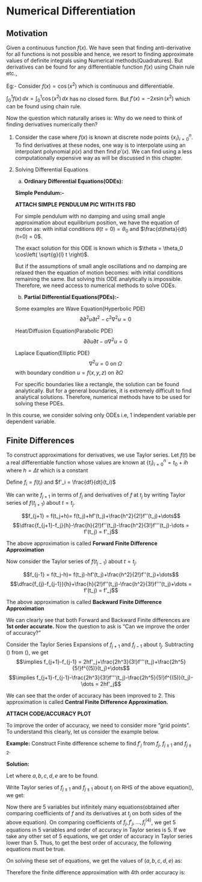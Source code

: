 # Numerical Differentiation

## Motivation

Given a continuous function $f(x)$. We have seen that finding anti-derivative for all functions is not possible and hence, we resort to finding approximate values of definite integrals using Numerical methods(Quadratures). But derivatives can be found for any differentiable function $f(x)$ using Chain rule etc.,

Eg:-  Consider $f(x) = \cos(x^2)$ which is continuous and differentiable. 

$\int_0^1 f(x) \, dx = \int_0^1 \cos(x^2)\, dx$ has no closed form. But $f'(x) = -2x\sin(x^2)$ which can be found using chain rule. 

Now the question which naturally arises is: Why do we need to think of finding derivatives numerically then?

1. Consider the case where $f(x)$ is known at discrete node points $\{x_i\}_{i=0}^n$. To find derivatives at these nodes, one way is to interpolate using an interpolant polynomial $p(x)$ and then find $p'(x)$. We can find using a less computationally expensive way as will be discussed in this chapter.

2. Solving Differential Equations

    a. **Ordinary Differential Equations(ODEs):**
    
    **Simple Pendulum:-** 
    
    **ATTACH SIMPLE PENDULUM PIC WITH ITS FBD**
    
    For simple pendulum with no damping and using small angle approximation about equilibrium position, we have the equation of motion as:
    \begin{equation}
    \frac{d^2\theta}{dt^2}+\frac{g}{l}\theta = 0
    \end{equation}
    with initial conditions $\theta(t=0)= \theta_0$ and $\frac{d\theta}{dt}(t=0) = 0$.
    
    The exact solution for this ODE is known which is $\theta = \theta_0 \cos\left( \sqrt{g}{l} t \right)$. 
    
    But if the assumptions of small angle oscillations and no damping are relaxed then the equation of motion becomes:
    \begin{equation}
    \frac{d^2\theta}{dt^2}+C\frac{d\theta}{dt}+\frac{g}{l}\sin \theta = 0
    \end{equation}
    with initial conditions remaining the same. But solving this ODE analytically is impossible. Therefore, we need access to numerical methods to solve ODEs.
    
    b. **Partial Differential Equations(PDEs):-**
    
    Some examples are Wave Equation(Hyperbolic PDE) 
    $$\partial{\partial^2 u}{\partial t^2}-c^2 \nabla^2 u= 0$$
    
    Heat/Diffusion Equation(Parabolic PDE)
    $$\partial{\partial u}{\partial t}-\alpha \nabla^2 u= 0$$
    
    Laplace Equation(Elliptic PDE)
    $$\nabla^2 u = 0 \text{ on } \Omega$$
    with boundary condition $u = f(x,y,z)$ on $\partial \Omega$
    
    For specific boundaries like a rectangle, the solution can be found analytically. But for a general boundaries, it is extremely difficult to find analytical solutions. Therefore, numerical methods have to be used for solving these PDEs.
    
In this course, we consider solving only ODEs i.e, 1 independent variable per dependent variable. 

## Finite Differences

To construct approximations for derivatives, we use Taylor series. Let $f(t)$ be a real differentiable function whose values are known at $\{t_i\}_{i=0}^n=t_0+i h$ where $h = \Delta t$ which is a constant

Define $f_i = f(t_i)$ and $f'_i = \frac{df}{dt}(t_i)$

We can write $f_{j+1}$ in terms of $f_j$ and derivatives  of $f$ at $t_j$ by writing Taylor series of $f(t_{j+1})$ about $t=t_j$. 

$$f_{j+1} = f(t_j+h)= f(t_j)+hf'(t_j)+\frac{h^2}{2!}f''(t_j)+\dots$$
$$\dfrac{f_{j+1}-f_j}{h}-\frac{h}{2!}f''(t_j)-\frac{h^2}{3!}f'''(t_j)-\dots = f'(t_j) = f'_j$$

\begin{equation}
f'_j = \dfrac{f_{j+1}-f_j}{h} + \mathcal{O}(h)
\end{equation}
The above approximation is called **Forward Finite Difference Approximation**


Now consider the Taylor series of $f(t_{j-1})$ about $t=t_j$.

$$f_{j-1} = f(t_j-h)= f(t_j)-hf'(t_j)+\frac{h^2}{2!}f''(t_j)+\dots$$
$$\dfrac{f_{j}-f_{j-1}}{h}+\frac{h}{2!}f''(t_j)-\frac{h^2}{3!}f'''(t_j)+\dots = f'(t_j) = f'_j$$

\begin{equation}
f'_j = \dfrac{f_{j}-f_{j-1}}{h} + \mathcal{O}(h)
\end{equation}
The above approximation is called **Backward Finite Difference Approximation**

We can clearly see that both Forward and Backward Finite differences are **1st order accurate.** Now the question to ask is "Can we improve the order of accuracy?" 

Consider the Taylor Series Expansions of $f_{j+1}$ and $f_{j-1}$ about $t_j$. 
\begin{align*}
f_{j+1} &= f(t_j)+hf'(t_j)+\frac{h^2}{2!}f''(t_j)+\frac{h^3}{3!}f'''(t_j)+\frac{h^4}{4!}f^{(4)}(t_j)+\dots\\
f_{j-1} &= f(t_j)-hf'(t_j)+\frac{h^2}{2!}f''(t_j)-\frac{h^3}{3!}f'''(t_j)+\frac{h^4}{4!}f^{(4)}(t_j)-\dots
\end{align*}
Subtracting () from (), we get
$$\implies f_{j+1}-f_{j-1} = 2hf'_j+\frac{2h^3}{3!}f'''(t_j)+\frac{2h^5}{5!}f^{(5)}(t_j)+\dots$$
$$\implies f_{j+1}-f_{j-1}-\frac{2h^3}{3!}f'''(t_j)-\frac{2h^5}{5!}f^{(5)}(t_j)-\dots = 2hf'_j$$

\begin{equation}
f'_j = \frac{f_{j+1}-f_{j-1}}{2h} + \mathcal{O}(h^2)
\end{equation}
We can see that the order of accuracy has been improved to 2. This approximation is called **Central Finite Difference Approximation.**


**ATTACH CODE/ACCURACY PLOT**


To improve the order of accuracy, we need to consider more "grid points". To understand this clearly, let us consider the example below.

**Example:** Construct Finite difference scheme to find $f'_j$ from $f_j$, $f_{j\pm 1}$ and $f_{j \pm 2}$. 

**Solution:**

Let 
\begin{equation}
f'_j = a f_{j+2}+b f_{j+1}+cf_{j}+d f_{j-1}+e f_{j-2}
\end{equation}
where $a,b,c,d,e$ are to be found.

Write Taylor series of $f_{j \pm 1}$ and $f_{j\pm 1}$ about $t_j$ on RHS of the above equation(), we get:
\begin{align*}
f'_j  &= a\left(f(t_j)+2hf'(t_j)+\frac{(2h)^2}{2!}f''(t_j)+\frac{(2h)^3}{3!}f'''(t_j)+\frac{(2h)^4}{4!}f^{(4)}(t_j)+\frac{(2h)^5}{5!}f^{(5)}(t_j)+\dots \right) \\
&+ b \left( f(t_j)+hf'(t_j)+\frac{h^2}{2!}f''(t_j)+\frac{h^3}{3!}f'''(t_j)+\frac{h^4}{4!}f^{(4)}(t_j)+\frac{h^5}{5!}f^{(5)}(t_j)+\dots \right)\\
&+ cf_j \\
&+ d \left(f(t_j)-hf'(t_j)+\frac{h^2}{2!}f''(t_j)-\frac{h^3}{3!}f'''(t_j)+\frac{h^4}{4!}f^{(4)}(t_j)-\frac{h^5}{5!}f^{(5)}(t_j)+\dots \right)\\
&+ e \left( f(t_j)-2hf'(t_j)+\frac{(2h)^2}{2!}f''(t_j)-\frac{(2h)^3}{3!}f'''(t_j)+\frac{(2h)^4}{4!}f^{(4)}(t_j)-\frac{(2h)^5}{5!}f^{(5)}(t_j)+\dots \right)
\end{align*}

\begin{align*}
\implies f'_j  &= (a+b+c+d+e) f_j + h(2a+b-d-2e)f'_j+ \frac{h^2}{2!}(4a+b+d+4e) f''_j \\
&+ \frac{h^3}{3!}(8a+b-d-8e) f'''_j + \frac{h^4}{4!}(16a+b+d+16e) f^{(4)}_j\\
&+ \frac{h^5}{5!}(32a+b-d-32e) f^{(5)}_j+\mathcal{O}(h^6)
\end{align*}
Now there are 5 variables but infinitely many equations(obtained after comparing coefficients of $f$ and its derivatives at $t_j$ on both sides of the above equation).
On comparing coefficients of $f_j, f'_j, \dots, f^{(4)}_j$, we get 5 equations in 5 variables and order of accuracy in Taylor series is 5. If we take any other set of 5 equations, we get order of accuracy in Taylor series lower than 5. Thus, to get the best order of accuracy, the following equations must be true.

\begin{align}
a+b+c+d+e &=0\\
h(2a+b-d-2e) &=1\\
4a+b+d+4e &=0\\
8a+b-d-8e &=0\\
16a+b+d+16e &=0
\end{align}

On solving these set of equations, we get the values of $(a,b,c,d,e)$ as:

\begin{equation}
(a,b,c,d,e) = \left(-\frac{1}{12h}, \frac{2}{3h}, 0 , -\frac{2}{3h}, \frac{1}{12h} \right)
\end{equation}

Therefore the finite difference approximation with 4th order accuracy is:
\begin{equation}
f'_j = \frac{1}{12h}(-f_{j+2}+8f_{j+1}-8f_{j-1}+f_{j-2}) + \mathcal{O}(h^4)
\end{equation}

<!-- # Blocks -->

<!-- ## Equations -->

<!-- Here is an equation. -->

<!-- \begin{equation}  -->
<!--   f\left(k\right) = \binom{n}{k} p^k\left(1-p\right)^{n-k} -->
<!--   (\#eq:binom) -->
<!-- \end{equation}  -->

<!-- You may refer to using `\@ref(eq:binom)`, like see Equation \@ref(eq:binom). -->


<!-- ## Theorems and proofs -->

<!-- Labeled theorems can be referenced in text using `\@ref(thm:tri)`, for example, check out this smart theorem \@ref(thm:tri). -->

<!-- ::: {.theorem #tri} -->
<!-- For a right triangle, if $c$ denotes the *length* of the hypotenuse -->
<!-- and $a$ and $b$ denote the lengths of the **other** two sides, we have -->
<!-- $$a^2 + b^2 = c^2$$ -->
<!-- ::: -->

<!-- Read more here <https://bookdown.org/yihui/bookdown/markdown-extensions-by-bookdown.html>. -->

<!-- ## Callout blocks -->


<!-- The R Markdown Cookbook provides more help on how to use custom blocks to design your own callouts: https://bookdown.org/yihui/rmarkdown-cookbook/custom-blocks.html -->
